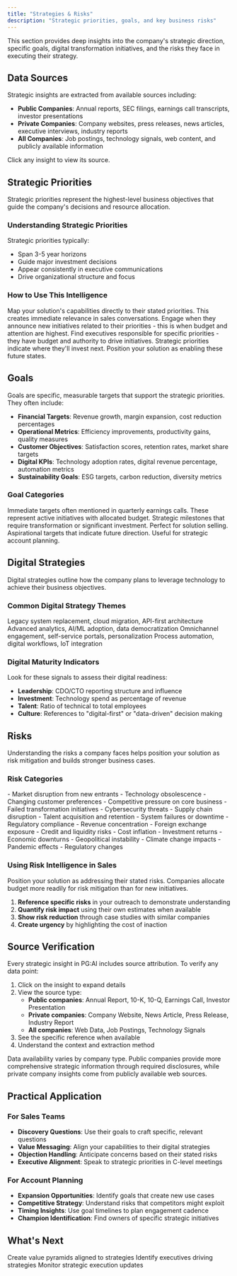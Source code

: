 ```yaml
---
title: "Strategies & Risks"
description: "Strategic priorities, goals, and key business risks"
---
```


This section provides deep insights into the company's strategic direction, specific goals, digital transformation initiatives, and the risks they face in executing their strategy.

## Data Sources

<Info>
  Strategic insights are extracted from available sources including:

  - **Public Companies**: Annual reports, SEC filings, earnings call transcripts, investor presentations
  - **Private Companies**: Company websites, press releases, news articles, executive interviews, industry reports
  - **All Companies**: Job postings, technology signals, web content, and publicly available information

  Click any insight to view its source.
</Info>

## Strategic Priorities

Strategic priorities represent the highest-level business objectives that guide the company's decisions and resource allocation.

### **Understanding Strategic Priorities**

Strategic priorities typically:

- Span 3-5 year horizons
- Guide major investment decisions
- Appear consistently in executive communications
- Drive organizational structure and focus

### **How to Use This Intelligence**

<AccordionGroup>
  <Accordion title="Align your value proposition">
    Map your solution's capabilities directly to their stated priorities. This creates immediate relevance in sales conversations.
  </Accordion>
  <Accordion title="Time your outreach">
    Engage when they announce new initiatives related to their priorities - this is when budget and attention are highest.
  </Accordion>
  <Accordion title="Identify champions">
    Find executives responsible for specific priorities - they have budget and authority to drive initiatives.
  </Accordion>
  <Accordion title="Predict future needs">
    Strategic priorities indicate where they'll invest next. Position your solution as enabling these future states.
  </Accordion>
</AccordionGroup>

## Goals

Goals are specific, measurable targets that support the strategic priorities. They often include:

- **Financial Targets**: Revenue growth, margin expansion, cost reduction percentages
- **Operational Metrics**: Efficiency improvements, productivity gains, quality measures
- **Customer Objectives**: Satisfaction scores, retention rates, market share targets
- **Digital KPIs**: Technology adoption rates, digital revenue percentage, automation metrics
- **Sustainability Goals**: ESG targets, carbon reduction, diversity metrics

### **Goal Categories**

<Tabs>
  <Tab title="Near-term (1 Year)">
    Immediate targets often mentioned in quarterly earnings calls. These represent active initiatives with allocated budget.
  </Tab>
  <Tab title="Medium-term (2-3 Years)">
    Strategic milestones that require transformation or significant investment. Perfect for solution selling.
  </Tab>
  <Tab title="Long-term (3-5 Years)">
    Aspirational targets that indicate future direction. Useful for strategic account planning.
  </Tab>
</Tabs>

## Digital Strategies

Digital strategies outline how the company plans to leverage technology to achieve their business objectives.

### **Common Digital Strategy Themes**

<CardGroup cols={2}>
  <Card title="Platform Modernization" icon="server">
    Legacy system replacement, cloud migration, API-first architecture
  </Card>
  <Card title="Data & Analytics" icon="chart-line">
    Advanced analytics, AI/ML adoption, data democratization
  </Card>
  <Card title="Customer Digital Experience" icon="mobile">
    Omnichannel engagement, self-service portals, personalization
  </Card>
  <Card title="Operational Digitization" icon="gear">
    Process automation, digital workflows, IoT integration
  </Card>
</CardGroup>

### **Digital Maturity Indicators**

Look for these signals to assess their digital readiness:

- **Leadership**: CDO/CTO reporting structure and influence
- **Investment**: Technology spend as percentage of revenue
- **Talent**: Ratio of technical to total employees
- **Culture**: References to "digital-first" or "data-driven" decision making

## Risks

Understanding the risks a company faces helps position your solution as risk mitigation and builds stronger business cases.

### **Risk Categories**

<Tabs>
  <Tab title="Strategic Risks">
    - Market disruption from new entrants
    - Technology obsolescence
    - Changing customer preferences
    - Competitive pressure on core business
    - Failed transformation initiatives
  </Tab>
  <Tab title="Operational Risks">
    - Cybersecurity threats
    - Supply chain disruption
    - Talent acquisition and retention
    - System failures or downtime
    - Regulatory compliance
  </Tab>
  <Tab title="Financial Risks">
    - Revenue concentration
    - Foreign exchange exposure
    - Credit and liquidity risks
    - Cost inflation
    - Investment returns
  </Tab>
  <Tab title="External Risks">
    - Economic downturns
    - Geopolitical instability
    - Climate change impacts
    - Pandemic effects
    - Regulatory changes
  </Tab>
</Tabs>

### **Using Risk Intelligence in Sales**

<Note>
  Position your solution as addressing their stated risks. Companies allocate budget more readily for risk mitigation than for new initiatives.
</Note>

1. **Reference specific risks** in your outreach to demonstrate understanding
2. **Quantify risk impact** using their own estimates when available
3. **Show risk reduction** through case studies with similar companies
4. **Create urgency** by highlighting the cost of inaction

## Source Verification

Every strategic insight in PG:AI includes source attribution. To verify any data point:

1. Click on the insight to expand details
2. View the source type:
   - **Public companies**: Annual Report, 10-K, 10-Q, Earnings Call, Investor Presentation
   - **Private companies**: Company Website, News Article, Press Release, Industry Report
   - **All companies**: Web Data, Job Postings, Technology Signals
3. See the specific reference when available
4. Understand the context and extraction method

<Note>
  Data availability varies by company type. Public companies provide more comprehensive strategic information through required disclosures, while private company insights come from publicly available web sources.
</Note>

## Practical Application

### **For Sales Teams**

- **Discovery Questions**: Use their goals to craft specific, relevant questions
- **Value Messaging**: Align your capabilities to their digital strategies
- **Objection Handling**: Anticipate concerns based on their stated risks
- **Executive Alignment**: Speak to strategic priorities in C-level meetings

### **For Account Planning**

- **Expansion Opportunities**: Identify goals that create new use cases
- **Competitive Strategy**: Understand risks that competitors might exploit
- **Timing Insights**: Use goal timelines to plan engagement cadence
- **Champion Identification**: Find owners of specific strategic initiatives

## What's Next

<CardGroup cols={3}>
  <Card title="Build Value Proposition" icon="layer-group" href="/account-intelligence/engage">
    Create value pyramids aligned to strategies
  </Card>
  <Card title="Find Initiative Owners" icon="user-tie" href="/account-intelligence/overview/leadership-team">
    Identify executives driving strategies
  </Card>
  <Card title="Track Progress" icon="calendar" href="/account-intelligence/overview/quarterly-updates">
    Monitor strategic execution updates
  </Card>
</CardGroup>